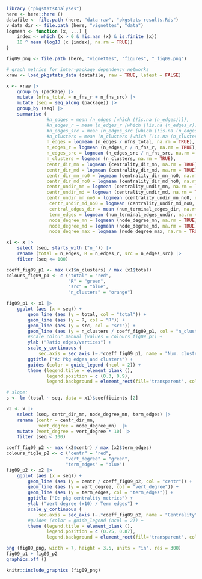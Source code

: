 
<!--
Fig 8 but over package release instead of year
-->

```r
library ("pkgstatsAnalyses")
here <- here::here ()
datafile <- file.path (here, "data-raw", "pkgstats-results.Rds")
v_data_dir <- file.path (here, "vignettes", "data")
logmean <- function (x, ...) {
    index <- which (x > 0 & !is.nan (x) & is.finite (x))
    10 ^ mean (log10 (x [index], na.rm = TRUE))
}

fig09_png <- file.path (here, "vignettes", "figures", "_fig09.png")
```

```r
# graph metrics for inter-package dependency networks
xraw <- load_pkgstats_data (datafile, raw = TRUE, latest = FALSE)

x <- xraw |>
    group_by (package) |>
    mutate (nfns_total = n_fns_r + n_fns_src) |>
    mutate (seq = seq_along (package)) |>
    group_by (seq) |>
    summarise (
               #n_edges = mean (n_edges [which (!is.na (n_edges))]),
               #n_edges_r = mean (n_edges_r [which (!is.na (n_edges_r))]),
               #n_edges_src = mean (n_edges_src [which (!is.na (n_edges_src))]),
               #n_clusters = mean (n_clusters [which (!is.na (n_clusters))]),
               n_edges = logmean (n_edges / nfns_total, na.rm = TRUE),
               n_edges_r = logmean (n_edges_r / n_fns_r, na.rm = TRUE),
               n_edges_src = logmean (n_edges_src / n_fns_src, na.rm = TRUE),
               n_clusters = logmean (n_clusters, na.rm = TRUE),
               centr_dir_mn = logmean (centrality_dir_mn, na.rm = TRUE),
               centr_dir_md = logmean (centrality_dir_md, na.rm = TRUE),
               centr_dir_mn_no0 = logmean (centrality_dir_mn_no0, na.rm = TRUE),
               centr_dir_md_no0 = logmean (centrality_dir_md_no0, na.rm = TRUE),
               centr_undir_mn = logmean (centrality_undir_mn, na.rm = TRUE),
               centr_undir_md = logmean (centrality_undir_md, na.rm = TRUE),
               centr_undir_mn_no0 = logmean (centrality_undir_mn_no0, na.rm = TRUE),
                centr_undir_md_no0 = logmean (centrality_undir_md_no0, na.rm = TRUE),
                central_edges_dir = mean (num_terminal_edges_dir, na.rm = TRUE),
                term_edges = logmean (num_terminal_edges_undir, na.rm = TRUE),
                node_degree_mn = logmean (node_degree_mn, na.rm = TRUE),
                node_degree_md = logmean (node_degree_md, na.rm = TRUE),
                node_degree_max = logmean (node_degree_max, na.rm = TRUE))
```


```r
x1 <- x |>
    select (seq, starts_with ("n_")) |>
    rename (total = n_edges, R = n_edges_r, src = n_edges_src) |>
    filter (seq <= 100)

coeff_fig09_p1 <- max (x1$n_clusters) / max (x1$total)
colours_fig09_p1 <- c ("total" = "red",
                       "R" = "green",
                       "src" = "blue",
                       "n_clusters" = "orange")

fig09_p1 <- x1 |>
    ggplot (aes (x = seq)) +
        geom_line (aes (y = total, col = "total")) +
        geom_line (aes (y = R, col = "R")) +
        geom_line (aes (y = src, col = "src")) +
        geom_line (aes (y = n_clusters / coeff_fig09_p1, col = "n_clusters")) +
        #scale_colour_manual (values = colours_fig09_p1) +
        ylab ("Ratio edges/vertices") +
        scale_y_continuous (
            sec.axis = sec_axis (~.*coeff_fig09_p1, name = "Num. clusters")) +
        ggtitle ("A: Pkg edges and clusters") +
        guides (color = guide_legend (ncol = 2)) +
        theme (legend.title = element_blank (),
               legend.position = c (0.3, 0.9),
               legend.background = element_rect(fill='transparent', colour='transparent'))

# slope:
s <- lm (total ~ seq, data = x1)$coefficients [2]
```

```r
x2 <- x |>
    select (seq, centr_dir_mn, node_degree_mn, term_edges) |>
    rename (centr = centr_dir_mn,
            vert_degree = node_degree_mn)  |>
    mutate (vert_degree = vert_degree * 10) |>
    filter (seq < 100)

coeff_fig09_p2 <- max (x2$centr) / max (x2$term_edges)
colours_fig1e_p2 <- c ("centr" = "red",
                      "vert_degree" = "green",
                      "term_edges" = "blue")
fig09_p2 <- x2 |>
    ggplot (aes (x = seq)) +
        geom_line (aes (y = centr / coeff_fig09_p2, col = "centr")) +
        geom_line (aes (y = vert_degree, col = "vert_degree")) +
        geom_line (aes (y = term_edges, col = "term_edges")) +
        ggtitle ("D: pkg centrality metrics") +
        ylab ("Vert degree (x10) / Term edges") +
        scale_y_continuous (
            sec.axis = sec_axis (~.*coeff_fig09_p2, name = "Centrality")) +
        #guides (color = guide_legend (ncol = 2)) +
        theme (legend.title = element_blank (),
               legend.position = c (0.25, 0.87),
               legend.background = element_rect(fill='transparent', colour='transparent'))
```


```r
png (fig09_png, width = 7, height = 3.5, units = "in", res = 300)
fig09_p1 + fig09_p2
graphics.off ()
```

```r
knitr::include_graphics (fig09_png)
```
